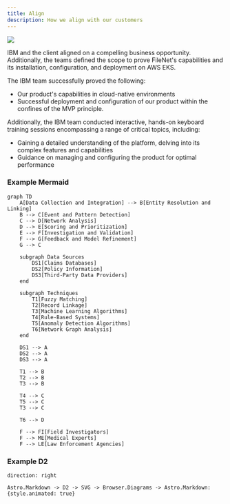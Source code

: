 ```yaml
---
title: Align
description: How we align with our customers
---
```


![](https://github.com/ibm-client-engineering/solution-filenet-aws/assets/125045410/712b1c30-b8d1-4c4e-979f-968d76f734ae)

IBM and the client aligned on a compelling business opportunity. Additionally, the teams defined the scope to prove FileNet's capabilities and its installation, configuration, and deployment on AWS EKS. 

The IBM team successfully proved the following: 
- Our product's capabilities in cloud-native environments
- Successful deployment and configuration of our product within the confines of the MVP principle.

Additionally, the IBM team conducted interactive, hands-on keyboard training sessions encompassing a range of critical topics, including:
- Gaining a detailed understanding of the platform, delving into its complex features and capabilities
- Guidance on managing and configuring the product for optimal performance

### Example Mermaid


```mermaid
graph TD
    A[Data Collection and Integration] --> B[Entity Resolution and Linking]
    B --> C[Event and Pattern Detection]
    C --> D[Network Analysis]
    D --> E[Scoring and Prioritization]
    E --> F[Investigation and Validation]
    F --> G[Feedback and Model Refinement]
    G --> C

    subgraph Data Sources
        DS1[Claims Databases]
        DS2[Policy Information]
        DS3[Third-Party Data Providers]
    end

    subgraph Techniques
        T1[Fuzzy Matching]
        T2[Record Linkage]
        T3[Machine Learning Algorithms]
        T4[Rule-Based Systems]
        T5[Anomaly Detection Algorithms]
        T6[Network Graph Analysis]
    end

    DS1 --> A
    DS2 --> A
    DS3 --> A

    T1 --> B
    T2 --> B
    T3 --> B

    T4 --> C
    T5 --> C
    T3 --> C

    T6 --> D

    F --> FI[Field Investigators]
    F --> ME[Medical Experts]
    F --> LE[Law Enforcement Agencies]
```

### Example D2

```d2 sketch pad=50
direction: right

Astro.Markdown -> D2 -> SVG -> Browser.Diagrams -> Astro.Markdown: {style.animated: true}
```